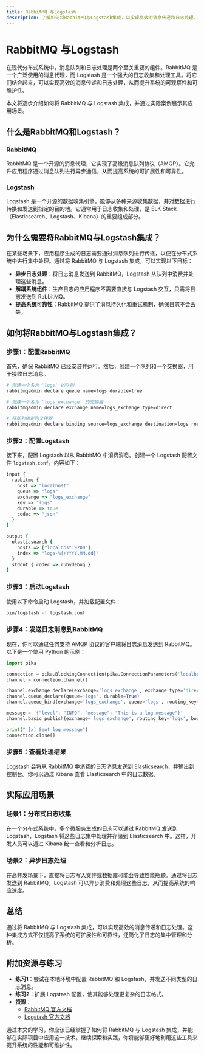 ```yaml
---
title: RabbitMQ 与Logstash
description: 了解如何将RabbitMQ与Logstash集成，以实现高效的消息传递和日志处理。
---
```


# RabbitMQ 与Logstash

在现代分布式系统中，消息队列和日志处理是两个至关重要的组件。RabbitMQ 是一个广泛使用的消息代理，而 Logstash 是一个强大的日志收集和处理工具。将它们结合起来，可以实现高效的消息传递和日志处理，从而提升系统的可观察性和可维护性。

本文将逐步介绍如何将 RabbitMQ 与 Logstash 集成，并通过实际案例展示其应用场景。

## 什么是RabbitMQ和Logstash？

### RabbitMQ
RabbitMQ 是一个开源的消息代理，它实现了高级消息队列协议（AMQP）。它允许应用程序通过消息队列进行异步通信，从而提高系统的可扩展性和可靠性。

### Logstash
Logstash 是一个开源的数据收集引擎，能够从多种来源收集数据，并对数据进行转换和发送到指定的目的地。它通常用于日志收集和处理，是 ELK Stack（Elasticsearch、Logstash、Kibana）的重要组成部分。

## 为什么需要将RabbitMQ与Logstash集成？

在某些场景下，应用程序生成的日志需要通过消息队列进行传递，以便在分布式系统中进行集中处理。通过将 RabbitMQ 与 Logstash 集成，可以实现以下目标：

- **异步日志处理**：将日志消息发送到 RabbitMQ，Logstash 从队列中消费并处理这些消息。
- **解耦系统组件**：生产日志的应用程序不需要直接与 Logstash 交互，只需将日志发送到 RabbitMQ。
- **提高系统可靠性**：RabbitMQ 提供了消息持久化和重试机制，确保日志不会丢失。

## 如何将RabbitMQ与Logstash集成？

### 步骤1：配置RabbitMQ
首先，确保 RabbitMQ 已经安装并运行。然后，创建一个队列和一个交换器，用于接收日志消息。

```bash
# 创建一个名为 'logs' 的队列
rabbitmqadmin declare queue name=logs durable=true

# 创建一个名为 'logs_exchange' 的交换器
rabbitmqadmin declare exchange name=logs_exchange type=direct

# 将队列绑定到交换器
rabbitmqadmin declare binding source=logs_exchange destination=logs routing_key=logs
```

### 步骤2：配置Logstash
接下来，配置 Logstash 以从 RabbitMQ 中消费消息。创建一个 Logstash 配置文件 `logstash.conf`，内容如下：

```ruby
input {
  rabbitmq {
    host => "localhost"
    queue => "logs"
    exchange => "logs_exchange"
    key => "logs"
    durable => true
    codec => "json"
  }
}

output {
  elasticsearch {
    hosts => ["localhost:9200"]
    index => "logs-%{+YYYY.MM.dd}"
  }
  stdout { codec => rubydebug }
}
```

### 步骤3：启动Logstash
使用以下命令启动 Logstash，并加载配置文件：

```bash
bin/logstash -f logstash.conf
```

### 步骤4：发送日志消息到RabbitMQ
现在，你可以通过任何支持 AMQP 协议的客户端将日志消息发送到 RabbitMQ。以下是一个使用 Python 的示例：

```python
import pika

connection = pika.BlockingConnection(pika.ConnectionParameters('localhost'))
channel = connection.channel()

channel.exchange_declare(exchange='logs_exchange', exchange_type='direct')
channel.queue_declare(queue='logs', durable=True)
channel.queue_bind(exchange='logs_exchange', queue='logs', routing_key='logs')

message = '{"level": "INFO", "message": "This is a log message"}'
channel.basic_publish(exchange='logs_exchange', routing_key='logs', body=message)

print(" [x] Sent log message")
connection.close()
```

### 步骤5：查看处理结果
Logstash 会将从 RabbitMQ 中消费的日志消息发送到 Elasticsearch，并输出到控制台。你可以通过 Kibana 查看 Elasticsearch 中的日志数据。

## 实际应用场景

### 场景1：分布式日志收集
在一个分布式系统中，多个微服务生成的日志可以通过 RabbitMQ 发送到 Logstash，Logstash 将这些日志集中处理并存储到 Elasticsearch 中。这样，开发人员可以通过 Kibana 统一查看和分析日志。

### 场景2：异步日志处理
在高并发场景下，直接将日志写入文件或数据库可能会导致性能瓶颈。通过将日志发送到 RabbitMQ，Logstash 可以异步消费和处理这些日志，从而提高系统的响应速度。

## 总结

通过将 RabbitMQ 与 Logstash 集成，可以实现高效的消息传递和日志处理。这种集成方式不仅提高了系统的可扩展性和可靠性，还简化了日志的集中管理和分析。

## 附加资源与练习

- **练习1**：尝试在本地环境中配置 RabbitMQ 和 Logstash，并发送不同类型的日志消息。
- **练习2**：扩展 Logstash 配置，使其能够处理更复杂的日志格式。
- **资源**：
  - [RabbitMQ 官方文档](https://www.rabbitmq.com/documentation.html)
  - [Logstash 官方文档](https://www.elastic.co/guide/en/logstash/current/index.html)

通过本文的学习，你应该已经掌握了如何将 RabbitMQ 与 Logstash 集成，并能够在实际项目中应用这一技术。继续探索和实践，你将能够更好地利用这些工具来提升系统的性能和可维护性。